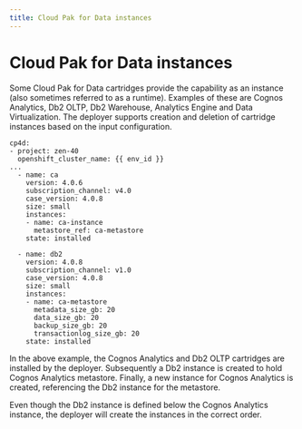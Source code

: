 ```yaml
---
title: Cloud Pak for Data instances
---
```


# Cloud Pak for Data instances

Some Cloud Pak for Data cartridges provide the capability as an instance (also sometimes referred to as a runtime). Examples of these are Cognos Analytics, Db2 OLTP, Db2 Warehouse, Analytics Engine and Data Virtualization. The deployer supports creation and deletion of cartridge instances based on the input configuration.

```
cp4d:
- project: zen-40
  openshift_cluster_name: {{ env_id }}
...
  - name: ca
    version: 4.0.6
    subscription_channel: v4.0
    case_version: 4.0.8
    size: small
    instances:
    - name: ca-instance
      metastore_ref: ca-metastore
    state: installed

  - name: db2
    version: 4.0.8
    subscription_channel: v1.0
    case_version: 4.0.8
    size: small
    instances:
    - name: ca-metastore
      metadata_size_gb: 20
      data_size_gb: 20
      backup_size_gb: 20  
      transactionlog_size_gb: 20
    state: installed
```

In the above example, the Cognos Analytics and Db2 OLTP cartridges are installed by the deployer. Subsequently a Db2 instance is created to hold Cognos Analytics metastore. Finally, a new instance for Cognos Analytics is created, referencing the Db2 instance for the metastore.

Even though the Db2 instance is defined below the Cognos Analytics instance, the deployer will create the instances in the correct order.